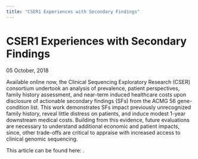 ```yaml
---
title: "CSER1 Experiences with Secondary Findings"
---
```



<BreadcrumbsNews />

# CSER1 Experiences with Secondary Findings

<Subheader>05 October, 2018</Subheader>

Available online now, the Clinical Sequencing Exploratory Research (CSER) consortium undertook an analysis of prevalence, patient perspectives, family history assessment, and near-term induced healthcare costs upon disclosure of actionable secondary findings (SFs) from the ACMG 56 gene-condition list. This work demonstrates SFs impact previously unrecognized family history, reveal little distress on patients, and induce modest 1-year downstream medical costs. Building from this evidence, future evaluations are necessary to understand additional economic and patient impacts, since, other trade-offs are critical to appraise with increased access to clinical genomic sequencing.

This article can be found here: <Link label="https://www.nature.com/articles/s41436-018-0308-x" url="https://www.nature.com/articles/s41436-018-0308-x"/>.

